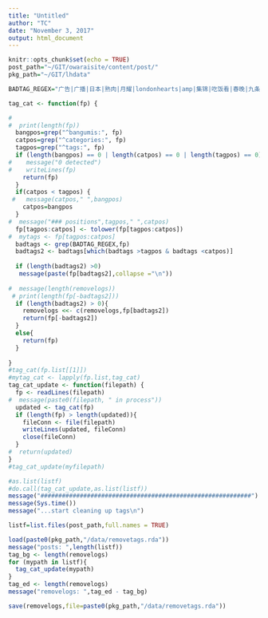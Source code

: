 ```yaml
---
title: "Untitled"
author: "TC"
date: "November 3, 2017"
output: html_document
---
```


```r
knitr::opts_chunk$set(echo = TRUE)
post_path="~/GIT/owaraisite/content/post/"
pkg_path="~/GIT/lhdata"
```


```r

BADTAG_REGEX="广告|广播|日本|熟肉|月耀|londonhearts|amp|集锦|吃饭看|春晚|九条|进度条|纪录片|江头|正版|upup|大集合|搞笑|伦敦之心|nonestyle|-ute|字幕组|-.+[[:space:]].+|综艺|开口跪|[\u3040-\u309f]|[\u30a0-\u30ff]"

tag_cat <- function(fp) {

#  
#  print(length(fp))
  bangpos=grep("^bangumis:", fp)
  catpos=grep("^categories:", fp)
  tagpos=grep("^tags:", fp)
  if (length(bangpos) == 0 | length(catpos) == 0 | length(tagpos) == 0){
#    message("0 detected")
#    writeLines(fp)
    return(fp)
  }
  if(catpos < tagpos) {
 #   message(catpos," ",bangpos)
    catpos=bangpos
  }
#  message("### positions",tagpos," ",catpos)
  fp[tagpos:catpos] <- tolower(fp[tagpos:catpos])
#  mytags <- fp[tagpos:catpos]
  badtags <- grep(BADTAG_REGEX,fp)
  badtags2 <- badtags[which(badtags >tagpos & badtags <catpos)]
  
  if (length(badtags2) >0)
   message(paste(fp[badtags2],collapse ="\n"))
  
#  message(length(removelogs))
 # print(length(fp[-badtags2]))
  if (length(badtags2) > 0){
    removelogs <<- c(removelogs,fp[badtags2])
    return(fp[-badtags2])
  }
  else{
    return(fp)
  }
  
}
#tag_cat(fp.list[[1]])
#mytag_cat <- lapply(fp.list,tag_cat)
tag_cat_update <- function(filepath) {
  fp <- readLines(filepath)
#  message(paste0(filepath, " in process"))
  updated <- tag_cat(fp)
  if (length(fp) > length(updated)){  
    fileConn <- file(filepath)
    writeLines(updated, fileConn)
    close(fileConn)
  }
#  return(updated)
}
#tag_cat_update(myfilepath)
```

```r
#as.list(listf)
#do.call(tag_cat_update,as.list(listf))
message("###########################################################")
message(Sys.time())
message("...start cleaning up tags\n")

listf=list.files(post_path,full.names = TRUE)

load(paste0(pkg_path,"/data/removetags.rda"))
message("posts: ",length(listf))
tag_bg <- length(removelogs)
for (mypath in listf){
  tag_cat_update(mypath)
}
tag_ed <- length(removelogs)
message("removelogs: ",tag_ed - tag_bg)
```

```r

save(removelogs,file=paste0(pkg_path,"/data/removetags.rda"))
```


